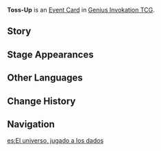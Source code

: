 {{Genius Invokation TCG Infobox
|id       = 332003
|image    = Toss-Up Event Card.png
|type     = Event Card
|effect   = Select any Elemental Dice to '''reroll'''. Can reroll 2 times.
|matching = 0
|features = Ningguang
|source1  = [[TCG Player's Manual]] Reward
}}
'''Toss-Up''' is an [[Event Card]] in [[Genius Invokation TCG]].

==Story==
{{Description|Before the dice are thrown, none can know their own destiny.|title=Toss-Up}}

==Stage Appearances==
{{Genius Invokation TCG Stage Appearances}}

==Other Languages==
{{Other Languages
|en      = Toss-Up
|zhs     = 一掷乾坤
|zhs_rm  = Yīzhì Qiánkūn
|zht     = 一擲乾坤
|zht_rm  = Yīzhí Qiánkūn
|zh_tl   = 
|ja      = 乾坤一擲
|ja_rm   = Kenkon Itteki
|ja_tl   = All or Nothing
|ko      = 건곤일척
|ko_rm   = Geon'gonilcheok
|ko_tl   = Gamble Everything
|es      = El universo, jugado a los dados
|es_tl   = The Universe, Playing Dice
|fr      = Lancer en l'air
|fr_tl   = Throwing in the Air
|ru      = Бросок
|ru_tl   = Throw
|th      = Toss-Up
|vi      = Một Ném Càn Khôn
|vi_tl   = 
|de      = Umwerfendes Würfeln
|de_tl   = Drop-Dead Dice Throwing
|id      = Toss-Up
|pt      = Lançar a sorte
|pt_tl   = 
|tr      = Fırlatma
|tr_tl   = 
|it      = Testa o croce
|it_tl   = Head or Tails
}}

==Change History==
{{Change History|3.3}}

==Navigation==
{{Genius Invokation TCG Navbox|Event Card}}

[[es:El universo, jugado a los dados]]
